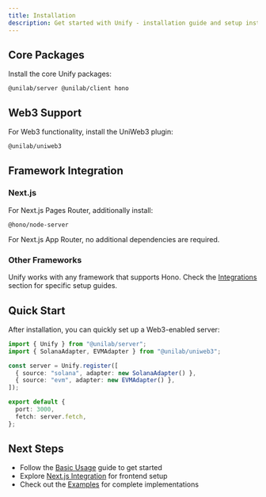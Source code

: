 ```yaml
---
title: Installation
description: Get started with Unify - installation guide and setup instructions
---
```


## Core Packages

Install the core Unify packages:

```package-install
@unilab/server @unilab/client hono
```

## Web3 Support

For Web3 functionality, install the UniWeb3 plugin:

```package-install
@unilab/uniweb3
```

## Framework Integration

### Next.js

For Next.js Pages Router, additionally install:

```package-install
@hono/node-server
```

For Next.js App Router, no additional dependencies are required.

### Other Frameworks

Unify works with any framework that supports Hono. Check the [Integrations](/docs/integrations) section for specific setup guides.

## Quick Start

After installation, you can quickly set up a Web3-enabled server:

```typescript
import { Unify } from "@unilab/server";
import { SolanaAdapter, EVMAdapter } from "@unilab/uniweb3";

const server = Unify.register([
  { source: "solana", adapter: new SolanaAdapter() },
  { source: "evm", adapter: new EVMAdapter() },
]);

export default {
  port: 3000,
  fetch: server.fetch,
};
```

## Next Steps

- Follow the [Basic Usage](/docs/basic-usage) guide to get started
- Explore [Next.js Integration](/docs/integrations/next) for frontend setup
- Check out the [Examples](/docs/examples) for complete implementations

